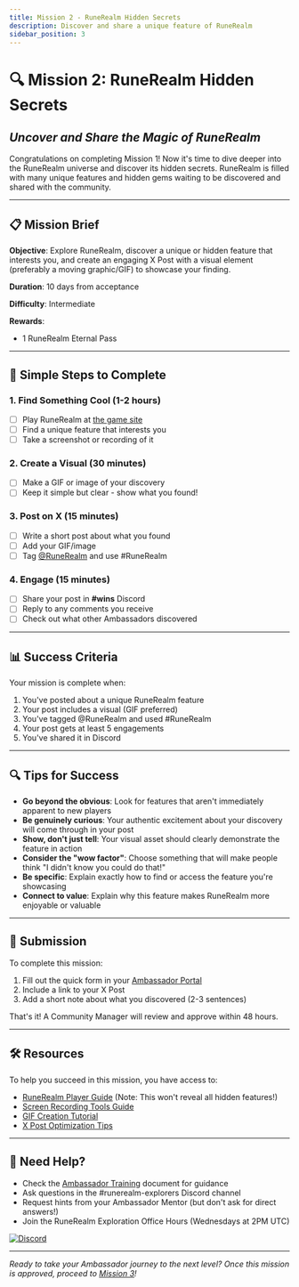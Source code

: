 ```yaml
---
title: Mission 2 - RuneRealm Hidden Secrets
description: Discover and share a unique feature of RuneRealm
sidebar_position: 3
---
```


# 🔍 Mission 2: RuneRealm Hidden Secrets
## *Uncover and Share the Magic of RuneRealm*

Congratulations on completing Mission 1! Now it's time to dive deeper into the RuneRealm universe and discover its hidden secrets. RuneRealm is filled with many unique features and hidden gems waiting to be discovered and shared with the community.

---

## 📋 Mission Brief

**Objective**: Explore RuneRealm, discover a unique or hidden feature that interests you, and create an engaging X Post with a visual element (preferably a moving graphic/GIF) to showcase your finding.

**Duration**: 10 days from acceptance

**Difficulty**: Intermediate

**Rewards**: 
- 1 RuneRealm Eternal Pass

---

## 🎯 Simple Steps to Complete

### 1. Find Something Cool (1-2 hours)
- [ ] Play RuneRealm at <a href={RUNEREALM.gameSite} target="_blank">the game site</a>
- [ ] Find a unique feature that interests you
- [ ] Take a screenshot or recording of it

### 2. Create a Visual (30 minutes)
- [ ] Make a GIF or image of your discovery
- [ ] Keep it simple but clear - show what you found!

### 3. Post on X (15 minutes)
- [ ] Write a short post about what you found
- [ ] Add your GIF/image
- [ ] Tag <a href={RUNEREALM.twitter} target="_blank">@RuneRealm</a> and use #RuneRealm

### 4. Engage (15 minutes)
- [ ] Share your post in **#wins** Discord
- [ ] Reply to any comments you receive
- [ ] Check out what other Ambassadors discovered

---

## 📊 Success Criteria

Your mission is complete when:

1. You've posted about a unique RuneRealm feature
2. Your post includes a visual (GIF preferred)
3. You've tagged @RuneRealm and used #RuneRealm
4. Your post gets at least 5 engagements
5. You've shared it in Discord

---

## 🔍 Tips for Success

- **Go beyond the obvious**: Look for features that aren't immediately apparent to new players
- **Be genuinely curious**: Your authentic excitement about your discovery will come through in your post
- **Show, don't just tell**: Your visual asset should clearly demonstrate the feature in action
- **Consider the "wow factor"**: Choose something that will make people think "I didn't know you could do that!"
- **Be specific**: Explain exactly how to find or access the feature you're showcasing
- **Connect to value**: Explain why this feature makes RuneRealm more enjoyable or valuable

---

## 📝 Submission

To complete this mission:

1. Fill out the quick form in your [Ambassador Portal](https://portal.arcao.com)
2. Include a link to your X Post
3. Add a short note about what you discovered (2-3 sentences)

That's it! A Community Manager will review and approve within 48 hours.

---

## 🛠️ Resources

To help you succeed in this mission, you have access to:

- [RuneRealm Player Guide](https://portal.arcao.com/resources/runerealm-guide) (Note: This won't reveal all hidden features!)
- [Screen Recording Tools Guide](https://portal.arcao.com/resources/recording-tools)
- [GIF Creation Tutorial](https://portal.arcao.com/resources/gif-creation)
- [X Post Optimization Tips](https://portal.arcao.com/resources/x-optimization)

---

## 🤔 Need Help?

- Check the [Ambassador Training](./training) document for guidance
- Ask questions in the #runerealm-explorers Discord channel
- Request hints from your Ambassador Mentor (but don't ask for direct answers!)
- Join the RuneRealm Exploration Office Hours (Wednesdays at 2PM UTC)

<a href={ARCAO.discord} target="_blank">
  <img
    alt="Discord"
    src="https://img.shields.io/badge/Discord-Get%20Support-5865F2?style=for-the-badge&logo=discord"
  />
</a>

---

*Ready to take your Ambassador journey to the next level? Once this mission is approved, proceed to [Mission 3](./mission-3)!*
